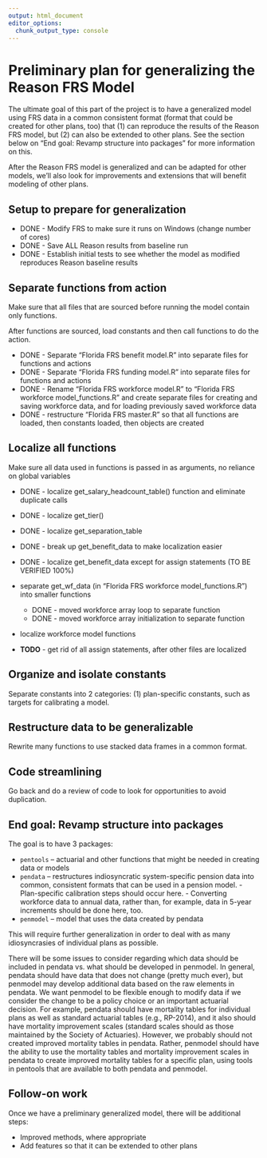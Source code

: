 ```yaml
---
output: html_document
editor_options: 
  chunk_output_type: console
---
```


# Preliminary plan for generalizing the Reason FRS Model

The ultimate goal of this part of the project is to have a generalized model using FRS data in a common consistent format (format that could be created for other plans, too) that (1) can reproduce the results of the Reason FRS model, but (2) can also be extended to other plans. See the section below on "End goal: Revamp structure into packages" for more information on this.

After the Reason FRS model is generalized and can be adapted for other models, we'll also look for improvements and extensions that will benefit modeling of other plans.

## Setup to prepare for generalization

-   DONE - Modify FRS to make sure it runs on Windows (change number of cores)
-   DONE - Save ALL Reason results from baseline run
-   DONE - Establish initial tests to see whether the model as modified reproduces Reason baseline results

## Separate functions from action

Make sure that all files that are sourced before running the model contain only functions.

After functions are sourced, load constants and then call functions to do the action.

-   DONE - Separate "Florida FRS benefit model.R" into separate files for functions and actions
-   DONE - Separate "Florida FRS funding model.R" into separate files for functions and actions
-   DONE - Rename "Florida FRS workforce model.R" to "Florida FRS workforce model_functions.R" and create separate files for creating and saving workforce data, and for loading previously saved workforce data
-   DONE - restructure "Florida FRS master.R" so that all functions are loaded, then constants loaded, then objects are created

## Localize all functions

Make sure all data used in functions is passed in as arguments, no reliance on global variables

-   DONE - localize get_salary_headcount_table() function and eliminate duplicate calls

-   DONE - localize get_tier()

-   DONE - localize get_separation_table

-   DONE - break up get_benefit_data to make localization easier

-   DONE - localize get_benefit_data except for assign statements (TO BE VERIFIED 100%)

-   separate get_wf_data (in "Florida FRS workforce model_functions.R") into smaller functions
    -   DONE - moved workforce array loop to separate function
    -   DONE - moved workforce array initialization to separate function

-   localize workforce model functions

-   **TODO** - get rid of all assign statements, after other files are localized

## Organize and isolate constants

Separate constants into 2 categories: (1) plan-specific constants, such as targets for calibrating a model.

## Restructure data to be generalizable

Rewrite many functions to use stacked data frames in a common format.

## Code streamlining

Go back and do a review of code to look for opportunities to avoid duplication.

## End goal: Revamp structure into packages

The goal is to have 3 packages:

-   `pentools` -- actuarial and other functions that might be needed in creating data or models
-   `pendata` -- restructures indiosyncratic system-specific pension data into common, consistent formats that can be used in a pension model.
        -   Plan-specific calibration steps should occur here.
        -   Converting workforce data to annual data, rather than, for example, data in 5-year increments should be done here, too.
-   `penmodel` -- model that uses the data created by pendata

This will require further generalization in order to deal with as many idiosyncrasies of individual plans as possible.

There will be some issues to consider regarding which data should be included in pendata vs. what should be developed in penmodel. In general, pendata should have data that does not change (pretty much ever), but penmodel may develop additional data based on the raw elements in pendata. We want penmodel to be flexible enough to modify data if we consider the change to be a policy choice or an important actuarial decision. For example, pendata should have mortality tables for individual plans as well as standard actuarial tables (e.g., RP-2014), and it also should have mortality improvement scales (standard scales should as those maintained by the Society of Actuaries). However, we probably should not created improved mortality tables in pendata. Rather, penmodel should have the ability to use the mortality tables and mortality improvement scales in pendata to create improved mortality tables for a specific plan, using tools in pentools that are available to both pendata and penmodel.

## Follow-on work

Once we have a preliminary generalized model, there will be additional steps:

-   Improved methods, where appropriate
-   Add features so that it can be extended to other plans
